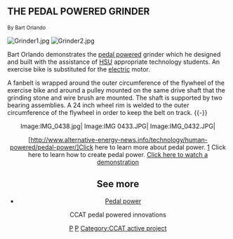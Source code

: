 ==THE PEDAL POWERED GRINDER==
<small>By Bart Orlando</small>



{{notice
|width=80%
|background-color=#F79F81
|border-color=#B5B380
|headline=CCAT Pedal Power Grinder
}}



[[Image:Grinder1.jpg|left]]
[[Image:Grinder2.jpg|right]]

Bart Orlando demonstrates the [[pedal powered]] grinder which he designed and built with the assistance of [[HSU]] appropriate technology students. An exercise bike is substituted for the [[electricity|electric]] motor.

A fanbelt is wrapped around the outer circumference of the flywheel of the exercise bike and around a pulley mounted on the same drive shaft that the grinding stone and wire brush are mounted. The shaft is supported by two bearing assemblies. A 24 inch wheel rim is welded to the outer circumference of the flywheel in order to keep the belt on track.
{{-}}


<center>
<gallery>
Image:IMG_0438.jpg|
Image:IMG 0433.JPG|
Image:IMG_0432.JPG|
</gallery>

[http://www.alternative-energy-news.info/technology/human-powered/pedal-power/]Click here to learn more about pedal power. 
[http://www.los-gatos.ca.us/davidbu/pedgen.html] Click here to learn how to create pedal power.
[http://www.youtube.com/watch?v=6g7CToGd33c Click here to watch a demonstration]

==See more==
*[[Pedal power]]
<categorytree mode=pages depth=0>CCAT pedal powered innovations</categorytree>

{{CCATpage}}

[[Category:CCAT pedal powered innovations|P]]
[[Category:CCAT|P]]
[[Category:CCAT active project]]